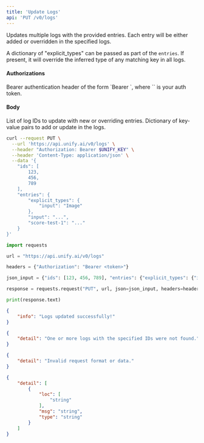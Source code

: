 ```yaml
---
title: 'Update Logs'
api: 'PUT /v0/logs'
---
```

Updates multiple logs with the provided entries. Each entry will be either added
or overridden in the specified logs.

A dictionary of "explicit_types" can be passed as part of the `entries`.
If present, it will override the inferred type of any matching key in all logs.

#### Authorizations

<ParamField header="Authorization" type="string" required="true">
  Bearer authentication header of the form `Bearer <token>`, where `<token>` is your auth token.
</ParamField>

#### Body

<ParamField body="ids" type="[integer]" required="true">
List of log IDs to update with new or overriding entries.
</ParamField>

<ParamField body="entries" type="object" required="true">
Dictionary of key-value pairs to add or update in the logs.
</ParamField>

<RequestExample>

```bash cURL
curl --request PUT \
  --url 'https://api.unify.ai/v0/logs' \
  --header "Authorization: Bearer $UNIFY_KEY" \
  --header 'Content-Type: application/json' \
  --data '{
    "ids": [
        123,
        456,
        789
    ],
    "entries": {
        "explicit_types": {
            "input": "Image"
        },
        "input": "...",
        "score-test-1": "..."
    }
}'
```

```python Python
import requests

url = "https://api.unify.ai/v0/logs"

headers = {"Authorization": "Bearer <token>"}

json_input = {"ids": [123, 456, 789], "entries": {"explicit_types": {"input": "Image"}, "input": "...", "score-test-1": "..."}}

response = requests.request("PUT", url, json=json_input, headers=headers)

print(response.text)
```

</RequestExample>
<ResponseExample>

```json 200
{
    "info": "Logs updated successfully!"
}
```

```json 404
{
    "detail": "One or more logs with the specified IDs were not found."
}
```

```json 400
{
    "detail": "Invalid request format or data."
}
```

```json 422
{
    "detail": [
        {
            "loc": [
                "string"
            ],
            "msg": "string",
            "type": "string"
        }
    ]
}
```

</ResponseExample>
